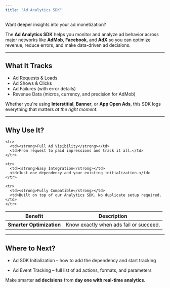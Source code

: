 ```yaml
---
title: "Ad Analytics SDK"
---
```


Want deeper insights into your ad monetization?

The **Ad Analytics SDK** helps you monitor and analyze ad behavior across major networks like **AdMob**, **Facebook**, and **AdX**   so you can optimize revenue, reduce errors, and make data-driven ad decisions.

---

## What It Tracks

- Ad Requests & Loads
- Ad Shows & Clicks
- Ad Failures (with error details)
- Revenue Data (micros, currency, and precision for AdMob)

Whether you're using **Interstitial**, **Banner**, or **App Open Ads**, this SDK logs everything that matters *at the right moment*.

---

## Why Use It?
<div class="ad-table-wrapper">
<table class="ad-table">
  <thead>
    <tr>
      <th>Benefit</th>
      <th>Description</th>
    </tr>
  </thead>
  <tbody>
    <tr>
      <td><strong>Smarter Optimization</strong></td>
      <td>Know exactly when ads fail or succeed.</td>
    </tr>
  
    <tr>
      <td><strong>Full Ad Visibility</strong></td>
      <td>From request to paid impressions and track it all.</td>
    </tr>
  
    <tr>
      <td><strong>Easy Integration</strong></td>
      <td>Just one dependency and your existing initialization.</td>
    </tr>
  
    <tr>
      <td><strong>Fully Compatible</strong></td>
      <td>Built on top of our Analytics SDK. No duplicate setup required.</td>
    </tr>
  
  </tbody>
</table>
</div>

---

## Where to Next?

- Ad SDK Initialization – how to add the dependency and start tracking

- Ad Event Tracking – full list of ad actions, formats, and parameters

Make smarter **ad decisions** from **day one with real-time analytics**.